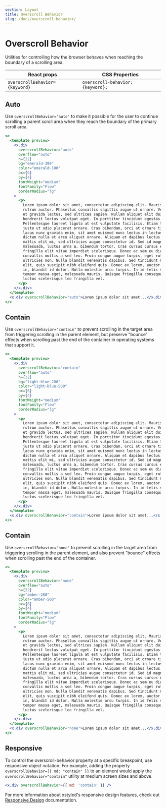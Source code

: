 ```yaml
---
section: Layout
title: Overscroll Behavior
slug: /docs/overscroll-behavior/
---
```


# Overscroll Behavior

Utilities for controlling how the browser behaves when reaching the boundary of a scrolling area.

<carbon-ad />

| React props                  | CSS Properties                  |
| ---------------------------- | ------------------------------- |
| `overscrollBehavior={keyword}` | `overscroll-behavior: {keyword};` |

## Auto

Use `overscrollBehavior="auto"` to make it possible for the user to continue scrolling a parent scroll area when they reach the boundary of the primary scroll area.

```jsx preview color=emerald
<>
  <template preview>
    <x.div
      overscrollBehavior="auto"
      overflow="auto"
      h={32}
      bg="emerald-200"
      color="emerald-500"
      px={6}
      py={4}
      fontWeight="medium"
      fontFamily="Flow"
      borderRadius="lg"
    >
      <p>
        Lorem ipsum dolor sit amet, consectetur adipiscing elit. Mauris eleifend
        rutrum auctor. Phasellus convallis sagittis augue ut ornare. Vestibulum
        et gravida lectus, sed ultrices sapien. Nullam aliquet elit dui, vitae
        hendrerit lectus volutpat eget. In porttitor tincidunt egestas.
        Pellentesque laoreet ligula at est vulputate facilisis. Etiam tristique
        justo ut odio placerat ornare. Cras bibendum, orci at ornare tincidunt,
        lacus nunc gravida enim, sit amet euismod nunc lectus in lectus. Ut
        dictum nulla et arcu aliquet ornare. Aliquam et dapibus lectus. Aenean
        mattis elit mi, sed ultricies augue consectetur id. Sed id magna
        malesuada, luctus urna a, bibendum tortor. Cras cursus cursus ex. Nulla
        fringilla elit vitae imperdiet scelerisque. Donec ac sem eu diam
        convallis mollis a sed leo. Proin congue augue turpis, eget rutrum dolor
        ultricies non. Nulla blandit venenatis dapibus. Sed tincidunt mollis
        elit, quis suscipit nibh eleifend quis. Donec ex lorem, auctor eu rutrum
        in, blandit id dolor. Nulla molestie arcu turpis. In id felis vulputate,
        tempor massa eget, malesuada mauris. Quisque fringilla consequat metus,
        luctus scelerisque leo fringilla vel.
      </p>
    </x.div>
  </template>
  <x.div overscrollBehavior="auto">Lorem ipsum dolor sit amet...</x.div>
</>
```

## Contain

Use `overscrollBehavior="contain"` to prevent scrolling in the target area from triggering scrolling in the parent element, but preserve "bounce" effects when scrolling past the end of the container in operating systems that support it.

```jsx preview color=light-blue
<>
  <template preview>
    <x.div
      overscrollBehavior="contain"
      overflow="auto"
      h={32}
      bg="light-blue-200"
      color="light-blue-500"
      px={6}
      py={4}
      fontWeight="medium"
      fontFamily="Flow"
      borderRadius="lg"
    >
      <p>
        Lorem ipsum dolor sit amet, consectetur adipiscing elit. Mauris eleifend
        rutrum auctor. Phasellus convallis sagittis augue ut ornare. Vestibulum
        et gravida lectus, sed ultrices sapien. Nullam aliquet elit dui, vitae
        hendrerit lectus volutpat eget. In porttitor tincidunt egestas.
        Pellentesque laoreet ligula at est vulputate facilisis. Etiam tristique
        justo ut odio placerat ornare. Cras bibendum, orci at ornare tincidunt,
        lacus nunc gravida enim, sit amet euismod nunc lectus in lectus. Ut
        dictum nulla et arcu aliquet ornare. Aliquam et dapibus lectus. Aenean
        mattis elit mi, sed ultricies augue consectetur id. Sed id magna
        malesuada, luctus urna a, bibendum tortor. Cras cursus cursus ex. Nulla
        fringilla elit vitae imperdiet scelerisque. Donec ac sem eu diam
        convallis mollis a sed leo. Proin congue augue turpis, eget rutrum dolor
        ultricies non. Nulla blandit venenatis dapibus. Sed tincidunt mollis
        elit, quis suscipit nibh eleifend quis. Donec ex lorem, auctor eu rutrum
        in, blandit id dolor. Nulla molestie arcu turpis. In id felis vulputate,
        tempor massa eget, malesuada mauris. Quisque fringilla consequat metus,
        luctus scelerisque leo fringilla vel.
      </p>
    </x.div>
  </template>
  <x.div overscrollBehavior="contain">Lorem ipsum dolor sit amet...</x.div>
</>
```

## Contain

Use `overscrollBehavior="none"` to prevent scrolling in the target area from triggering scrolling in the parent element, and also prevent "bounce" effects when scrolling past the end of the container.

```jsx preview color=amber
<>
  <template preview>
    <x.div
      overscrollBehavior="none"
      overflow="auto"
      h={32}
      bg="amber-200"
      color="amber-500"
      px={6}
      py={4}
      fontWeight="medium"
      fontFamily="Flow"
      borderRadius="lg"
    >
      <p>
        Lorem ipsum dolor sit amet, consectetur adipiscing elit. Mauris eleifend
        rutrum auctor. Phasellus convallis sagittis augue ut ornare. Vestibulum
        et gravida lectus, sed ultrices sapien. Nullam aliquet elit dui, vitae
        hendrerit lectus volutpat eget. In porttitor tincidunt egestas.
        Pellentesque laoreet ligula at est vulputate facilisis. Etiam tristique
        justo ut odio placerat ornare. Cras bibendum, orci at ornare tincidunt,
        lacus nunc gravida enim, sit amet euismod nunc lectus in lectus. Ut
        dictum nulla et arcu aliquet ornare. Aliquam et dapibus lectus. Aenean
        mattis elit mi, sed ultricies augue consectetur id. Sed id magna
        malesuada, luctus urna a, bibendum tortor. Cras cursus cursus ex. Nulla
        fringilla elit vitae imperdiet scelerisque. Donec ac sem eu diam
        convallis mollis a sed leo. Proin congue augue turpis, eget rutrum dolor
        ultricies non. Nulla blandit venenatis dapibus. Sed tincidunt mollis
        elit, quis suscipit nibh eleifend quis. Donec ex lorem, auctor eu rutrum
        in, blandit id dolor. Nulla molestie arcu turpis. In id felis vulputate,
        tempor massa eget, malesuada mauris. Quisque fringilla consequat metus,
        luctus scelerisque leo fringilla vel.
      </p>
    </x.div>
  </template>
  <x.div overscrollBehavior="none">Lorem ipsum dolor sit amet...</x.div>
</>
```

## Responsive

To control the overscroll-behavior property at a specific breakpoint, use responsive object notation. For example, adding the property `overscrollBehavior={{ md: "contain" }}` to an element would apply the `overscrollBehavior="contain"` utility at medium screen sizes and above.

```jsx
<x.div overscrollBehavior={{ md: 'contain' }} />
```

For more information about xstyled's responsive design features, check out [Responsive Design](/docs/responsive-design/) documentation.
